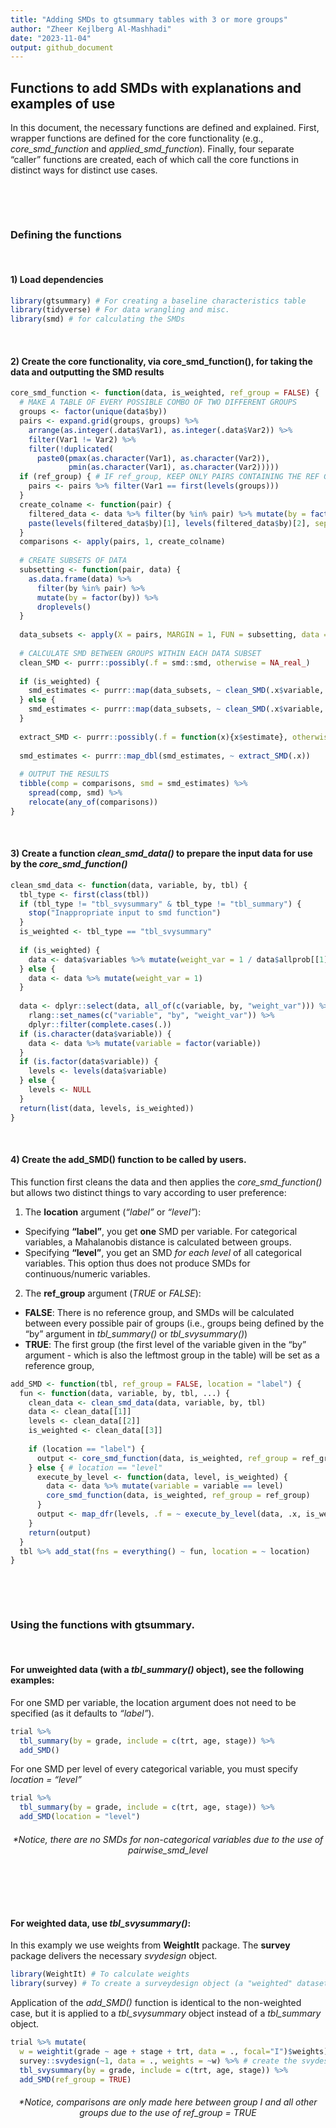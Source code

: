 ```yaml
---
title: "Adding SMDs to gtsummary tables with 3 or more groups"
author: "Zheer Kejlberg Al-Mashhadi"
date: "2023-11-04"
output: github_document
---
```


## Functions to add SMDs with explanations and examples of use

In this document, the necessary functions are defined and explained.
First, wrapper functions are defined for the core functionality (e.g., *core_smd_function* and *applied_smd_function*). Finally, four separate "caller" functions are created, each of which call the core functions in distinct ways for distinct use cases.
  
<br>
  
<br>
  
### Defining the functions
  
<br>
  
#### 1) Load dependencies

```r

library(gtsummary) # For creating a baseline characteristics table
library(tidyverse) # For data wrangling and misc.
library(smd) # for calculating the SMDs

```

<br>
  
#### 2) Create the core functionality, via **core_smd_function()**, for taking the data and outputting the SMD results

```r

core_smd_function <- function(data, is_weighted, ref_group = FALSE) {
  # MAKE A TABLE OF EVERY POSSIBLE COMBO OF TWO DIFFERENT GROUPS
  groups <- factor(unique(data$by))
  pairs <- expand.grid(groups, groups) %>%
    arrange(as.integer(.data$Var1), as.integer(.data$Var2)) %>% 
    filter(Var1 != Var2) %>%
    filter(!duplicated(
      paste0(pmax(as.character(Var1), as.character(Var2)), 
             pmin(as.character(Var1), as.character(Var2)))))
  if (ref_group) { # IF ref_group, KEEP ONLY PAIRS CONTAINING THE REF GROUP
    pairs <- pairs %>% filter(Var1 == first(levels(groups)))
  }
  create_colname <- function(pair) {
    filtered_data <- data %>% filter(by %in% pair) %>% mutate(by = factor(by))
    paste(levels(filtered_data$by)[1], levels(filtered_data$by)[2], sep = " vs. ")
  }
  comparisons <- apply(pairs, 1, create_colname)
  
  # CREATE SUBSETS OF DATA
  subsetting <- function(pair, data) {
    as.data.frame(data) %>%
      filter(by %in% pair) %>%
      mutate(by = factor(by)) %>%
      droplevels()
  }
  
  data_subsets <- apply(X = pairs, MARGIN = 1, FUN = subsetting, data = data)
  
  # CALCULATE SMD BETWEEN GROUPS WITHIN EACH DATA SUBSET
  clean_SMD <- purrr::possibly(.f = smd::smd, otherwise = NA_real_) 
  
  if (is_weighted) { 
    smd_estimates <- purrr::map(data_subsets, ~ clean_SMD(.x$variable, .x$by, .x$weight_var))
  } else {
    smd_estimates <- purrr::map(data_subsets, ~ clean_SMD(.x$variable, .x$by)) 
  }
  
  extract_SMD <- purrr::possibly(.f = function(x){x$estimate}, otherwise = NA_real_)
  
  smd_estimates <- purrr::map_dbl(smd_estimates, ~ extract_SMD(.x))
  
  # OUTPUT THE RESULTS
  tibble(comp = comparisons, smd = smd_estimates) %>%
    spread(comp, smd) %>%
    relocate(any_of(comparisons))
}

```

<br>
  
#### 3) Create a function *clean_smd_data()* to prepare the input data for use by the *core_smd_function()*

```r

clean_smd_data <- function(data, variable, by, tbl) {
  tbl_type <- first(class(tbl))
  if (tbl_type != "tbl_svysummary" & tbl_type != "tbl_summary") {
    stop("Inappropriate input to smd function")
  }
  is_weighted <- tbl_type == "tbl_svysummary"
  
  if (is_weighted) {
    data <- data$variables %>% mutate(weight_var = 1 / data$allprob[[1]])
  } else {
    data <- data %>% mutate(weight_var = 1)
  }
  
  data <- dplyr::select(data, all_of(c(variable, by, "weight_var"))) %>%
    rlang::set_names(c("variable", "by", "weight_var")) %>%
    dplyr::filter(complete.cases(.))
  if (is.character(data$variable)) {
    data <- data %>% mutate(variable = factor(variable))
  }
  if (is.factor(data$variable)) {
    levels <- levels(data$variable)
  } else {
    levels <- NULL
  }
  return(list(data, levels, is_weighted))
}

```
  
<br>
  

#### 4) Create the **add_SMD()** function to be called by users.

This function first cleans the data and then applies the *core_smd_function()* but allows two distinct things to vary according to user preference:

1) The **location** argument (*"label"* or *"level"*):
- Specifying **"label"**, you get **one** SMD per variable. For categorical variables, a Mahalanobis distance is calculated between groups.
- Specifying **"level"**, you get an SMD *for each level* of all categorical variables. This option thus does not produce SMDs for continuous/numeric variables.
\
2) The **ref_group** argument (*TRUE* or *FALSE*):
- **FALSE**: There is no reference group, and SMDs will be calculated between every possible pair of groups (i.e., groups being defined by the "by" argument in *tbl_summary()* or *tbl_svysummary()*)
- **TRUE**: The first group (the first level of the variable given in the "by" argument - which is also the leftmost group in the table) will be set as a reference group, 

```r

add_SMD <- function(tbl, ref_group = FALSE, location = "label") {
  fun <- function(data, variable, by, tbl, ...) {
    clean_data <- clean_smd_data(data, variable, by, tbl)
    data <- clean_data[[1]]
    levels <- clean_data[[2]]
    is_weighted <- clean_data[[3]]
    
    if (location == "label") {
      output <- core_smd_function(data, is_weighted, ref_group = ref_group)
    } else { # location == "level"
      execute_by_level <- function(data, level, is_weighted) {
        data <- data %>% mutate(variable = variable == level)
        core_smd_function(data, is_weighted, ref_group = ref_group)
      }
      output <- map_dfr(levels, .f = ~ execute_by_level(data, .x, is_weighted))
    }
    return(output)
  }
  tbl %>% add_stat(fns = everything() ~ fun, location = ~ location)
}

```
  
<br>
  
  
<br>
  

### Using the functions with gtsummary.
  
<br>
  
#### For unweighted data (with a *tbl_summary()* object), see the following examples:

For one SMD per variable, the location argument does not need to be specified (as it defaults to *"label"*).
```r
trial %>% 
  tbl_summary(by = grade, include = c(trt, age, stage)) %>%
  add_SMD()
```

For one SMD per level of every categorical variable, you must specify *location = "level"*
```r
trial %>% 
  tbl_summary(by = grade, include = c(trt, age, stage)) %>%
  add_SMD(location = "level")
```
<center>
###### \*Notice, there are no SMDs for non-categorical variables due to the use of *pairwise_smd_level*
</center>
\
  
<br>
  
#### For weighted data, use *tbl_svysummary()*:

In this examply we use weights from **WeightIt** package. The **survey** package delivers the necessary *svydesign* object.
```r

library(WeightIt) # To calculate weights
library(survey) # To create a surveydesign object (a "weighted" dataset)
```

Application of the *add_SMD()* function is identical to the non-weighted case, but it is applied to a *tbl_svysummary* object instead of a *tbl_summary* object.
```r
trial %>% mutate(
  w = weightit(grade ~ age + stage + trt, data = ., focal="I")$weights) %>% # create ATT weights
  survey::svydesign(~1, data = ., weights = ~w) %>% # create the svydesign object
  tbl_svysummary(by = grade, include = c(trt, age, stage)) %>%
  add_SMD(ref_group = TRUE)

```
<center>
###### \*Notice, comparisons are only made here between *group I* and all other groups due to the use of *ref_group = TRUE*
</center>